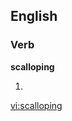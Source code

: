 ==English==

===Verb===
'''scalloping'''

# {{present participle of|[[scallop]]}}

{{anagrams:en/acgillnops}}
[[vi:scalloping]]
